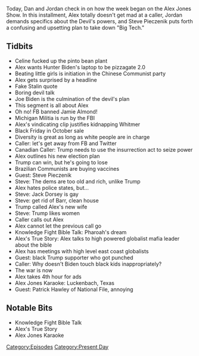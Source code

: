 {{Episode
    | title           = October 19, 2020
    | caption         = [https://knowledgefight.libsyn.com/494-october-19-2020 Listen to this episode on Libsyn]
    | episodeNumber   = 494
    | length          = 01:25:55
    | airDate         = October 21, 2020
    | coverageDate    = October 19, 2020
    | episodeType     = [[:Category:Present Day|Present Day]]
    | appearance      = [[Jamie Almond]], [[Steve Pieczenik]], [[Jack Dorsey]], [[Bill Barr]]
    | previousEpisode = [[493: February 16, 2016]]
    | nextEpisode     = [[495: November 4-6, 2016]]
}}

{{Stub}}

Today, Dan and Jordan check in on how the week began on the Alex Jones Show. In this installment, Alex totally doesn't get mad at a caller, Jordan demands specifics about the Devil's powers, and Steve Pieczenik puts forth a confusing and upsetting plan to take down "Big Tech."

==Tidbits==

*Celine fucked up the pinto bean plant
*Alex wants Hunter Biden's laptop to be pizzagate 2.0
*Beating little girls is initiation in the Chinese Communist party
*Alex gets surprised by a headline
*Fake Stalin quote
*Boring devil talk
*Joe Biden is the culmination of the devil's plan
*This segment is all about Alex
*Oh no! FB banned Jamie Almond!
*Michigan Militia is run by the FBI
*Alex's vindicating clip justifies kidnapping Whitmer
*Black Friday in October sale
*Diversity is great as long as white people are in charge
*Caller: let's get away from FB and Twitter
*Canadian Caller: Trump needs to use the insurrection act to seize power
*Alex outlines his new election plan
*Trump can win, but he's going to lose
*Brazilian Communists are buying vaccines
*Guest: Steve Pieczenik
*Steve: The dems are too old and rich, unlike Trump
*Alex hates police states, but...
*Steve: Jack Dorsey is gay
*Steve: get rid of Barr, clean house
*Trump called Alex's new wife
*Steve: Trump likes women
*Caller calls out Alex
*Alex cannot let the previous call go
*Knowledge Fight Bible Talk: Pharoah's dream
*Alex's True Story: Alex talks to high powered globalist mafia leader about the bible
*Alex has meetings with high level east coast globalists
*Guest: black Trump supporter who got punched
*Caller: Why doesn't Biden touch black kids inappropriately?
*The war is now
*Alex takes 4th hour for ads
*Alex Jones Karaoke: Luckenbach, Texas
*Guest: Patrick Hawley of National File, annoying

==Notable Bits==

*Knowledge Fight Bible Talk
*Alex's True Story
*Alex Jones Karaoke

[[Category:Episodes]]
[[Category:Present Day]]